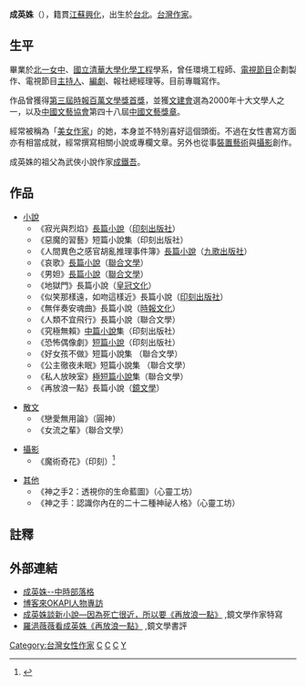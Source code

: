 
'''成英姝'''（{{bd|1968年|11月16日|}}），籍貫[[江蘇|江蘇]][[兴化市|興化]]，出生於[[台北|台北]]。[[台灣|台灣]][[作家|作家]]。

== 生平 ==

畢業於[[北一女中|北一女中]]、[[國立清華大學|國立清華大學]][[化學工程|化學工程]]學系，曾任環境工程師、[[電視節目|電視節目]]企劃製作、電視節目[[主持人|主持人]]、[[編劇|編劇]]、報社總經理等。目前專職寫作。

{{fact|小說作品風格獨特、筆觸銳利，呈現令人驚奇的想像奇觀，兼有異色[[奇幻|奇幻]]幽默與超現實社會觀照，有「黑色小說女王」之稱。}}

作品曾獲得[[第三屆時報百萬文學獎首獎|第三屆時報百萬文學獎首獎]]，並獲[[文建會|文建會]]選為2000年十大文學人之一，以及[[中國文藝協會|中國文藝協會]]第四十八屆[[中國文藝獎章|中國文藝獎章]]。

經常被稱為「[[美女作家|美女作家]]」的她，本身並不特別喜好這個頭銜。不過在女性書寫方面亦有相當成就，經常撰寫相關小說或專欄文章。另外也從事[[裝置藝術|裝置藝術]]與[[攝影|攝影]]創作。

成英姝的祖父為武俠小說作家[[成鐵吾|成鐵吾]]。

== 作品 ==

* [[小說|小說]]
** 《寂光與烈焰》[[長篇小說|長篇小說]]（[[印刻出版社|印刻出版社]]）
** 《惡魔的習藝》短篇小說集（印刻出版社）
** 《人間異色之感官胡亂推理事件簿》[[長篇小說|長篇小說]]（[[九歌出版社|九歌出版社]]）
** 《哀歌》[[長篇小說|長篇小說]]（[[聯合文學|聯合文學]]）
** 《男妲》[[長篇小說|長篇小說]]（[[聯合文學|聯合文學]]）
** 《地獄門》長篇小說（[[皇冠文化|皇冠文化]]）
** 《似笑那樣遠，如吻這樣近》長篇小說（[[印刻出版社|印刻出版社]]）
** 《無伴奏安魂曲》長篇小說（[[時報文化|時報文化]]）
** 《人類不宜飛行》長篇小說（聯合文學）
** 《究極無賴》[[中篇小說|中篇小說]]集（印刻出版社）
** 《恐怖偶像劇》[[短篇小說|短篇小說]]（印刻出版社）
** 《好女孩不做》短篇小說集 （聯合文學）
** 《公主徹夜未眠》短篇小說集 （聯合文學）
** 《私人放映室》[[極短篇小說|極短篇小說]]集（聯合文學）
** 《再放浪一點》長篇小說（[[鏡文學|鏡文學]]）

* [[散文|散文]]
** 《戀愛無用論》（圓神）
** 《女流之輩》（聯合文學）

* [[攝影|攝影]]
** 《魔術奇花》（印刻）<ref>{{Cite web |url=http://163.22.7.6/literature_tw |title=>台灣作家作品資料庫 |access-date=2008-10-04 |archive-date=2008-09-14 |archive-url=https://web.archive.org/web/20080914222815/http://163.22.7.6/literature_tw |dead-url=yes }}</ref>

* [[其他|其他]]
** 《神之手2：透視你的生命藍圖》（心靈工坊）
** 《神之手：認識你內在的二十二種神祕人格》（心靈工坊）

==註釋==

{{reflist}}

==外部連結==

* [https://web.archive.org/web/20071009010420/http://blog.chinatimes.com/indiacheng/ 成英姝--中時部落格]
* [http://okapi.books.com.tw/index.php/p3/p3_detail/sn/2476 博客來OKAPI人物專訪] {{Wayback|url=http://okapi.books.com.tw/index.php/p3/p3_detail/sn/2476 |date=20150105091454 }}
* [https://www.mirrorfiction.com/zh-Hant/news/407 成英姝談新小說—因為死亡很近，所以要《再放浪一點》] {{Wayback|url=https://www.mirrorfiction.com/zh-Hant/news/407 |date=20210111183850 }},鏡文學作家特寫
* [https://www.mirrorfiction.com/zh-Hant/news/419 羅浥薇薇看成英姝《再放浪一點》] {{Wayback|url=https://www.mirrorfiction.com/zh-Hant/news/419 |date=20210111193855 }},鏡文學書評


[[Category:台灣女性作家|Category:台灣女性作家]]
[[Category:國立清華大學校友|C]]
[[Category:臺北市立第一女子高級中學校友|C]]
[[Category:江蘇裔台灣人|C]]
[[Category:成姓|Y]]